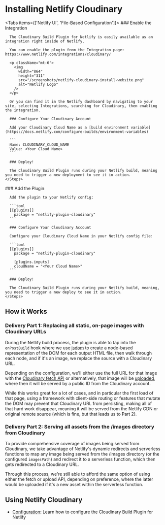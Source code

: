 

<Head>
  <title>Installation - Netlify Cloudinary</title>
  <meta name="description" content="How to install the Cloudinary Build Plugin for Netlify." />
  <meta name="og:title" content="Installing Netlify Cloudinary" />
  <meta name="og:description" content="How to install the Cloudinary Build Plugin for Netlify." />
</Head>

<OgImage
  title="Installation"
  twitterTitle="Installing Netlify Cloudinary"
/>

# Installing Netlify Cloudinary

<Tabs items={['Netlify UI', 'File-Based Configuration']}>
  <Tab>
    <Steps>
      ### Enable the Integration

      The Cloudinary Build Plugin for Netlify is easily available as an integration right inside of Netlify.

      You can enable the plugin from the Integration page: https://www.netlify.com/integrations/cloudinary/

      <p className="mt-6">
        <img
          width="864"
          height="311"
          src="/screenshots/netlify-cloudinary-install-website.png"
          alt="Netlify Logo"
        />
      </p>

      Or you can find it in the Netlify dashboard by navigating to your site, selecting Integrations, searching for Cloudinary, then enabling the integration.

      ### Configure Your Cloudinary Account

      Add your Cloudinary Cloud Name as a [build environment variable](https://docs.netlify.com/configure-builds/environment-variables)

      ```
      Name: CLOUDINARY_CLOUD_NAME
      Value: <Your Cloud Name>
      ```

      ### Deploy!

      The Cloudinary Build Plugin runs during your Netlify build, meaning you need to trigger a new deployment to see it in action.
    </Steps>
  </Tab>

  <Tab>
    <Steps>
      ### Add the Plugin

      Add the plugin to your Netlify config:

      ```toml
      [[plugins]]
        package = "netlify-plugin-cloudinary"
      ```

      ### Configure Your Cloudinary Account

      Configure your Cloudinary Cloud Name in your Netlify config file:

      ```toml
      [[plugins]]
        package = "netlify-plugin-cloudinary"

        [plugins.inputs]
        cloudName = "<Your Cloud Name>"
      ```

      ### Deploy!

      The Cloudinary Build Plugin runs during your Netlify build, meaning, you need to trigger a new deploy to see it in action.
    </Steps>
  </Tab>
</Tabs>

## How it Works

### Delivery Part 1: Replacing all static, on-page images with Cloudinary URLs

During the Netlify build process, the plugin is able to tap into the `onPostBuild` hook where we use [jsdom](https://github.com/jsdom/jsdom) to create a node-based representation of the DOM for each output HTML file, then walk through each node, and if it's an image, we replace the source with a Cloudinary URL.

Depending on the configuration, we'll either use the full URL for that image with the [Cloudinary fetch API](https://cloudinary.com/documentation/fetch_remote_images) or alternatively, that image will be [uploaded](https://cloudinary.com/documentation/upload_images), where then it will be served by a public ID from the Cloudinary account.

While this works great for a lot of cases, and in particular the first load of that page, using a framework with client-side routing or features that mutate the DOM may prevent that Cloudinary URL from persisting, making all of that hard work disappear, meaning it will be served from the Netlify CDN or original remote source (which is fine, but that leads us to Part 2).

### Delivery Part 2: Serving all assets from the /images directory from Cloudinary

To provide comprehensive coverage of images being served from Cloudinary, we take advantage of Netlify's dynamic redirects and serverless functions to map any image being served from the /images directory (or the configured `imagesPath`) and redirect it to a serverless function, which then gets redirected to a Cloudinary URL.

Through this process, we're still able to afford the same option of using either the fetch or upload API, depending on preference, where the latter would be uploaded if it's a new asset within the serverless function.


## Using Netlify Cloudinary

* [Configuration](/configuration): Learn how to configure the Cloudinary Build Plugin for Netlify
